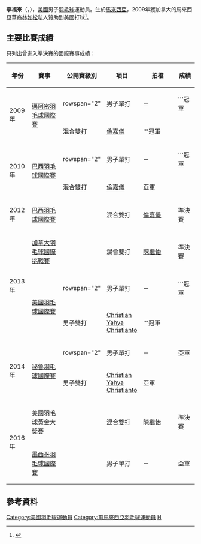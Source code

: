 {{noteTA|G1=Badminton}}
{{Infobox 羽球選手
| playername              = 李福來<br />{{lang|en|Lee Hock Lai}}
| image                   = File:Hock Lai Lee Texas.jpg
| size                    = 
| caption                 = 
| birth_name              = 
| date_of_birth           = {{birth_date_and_age|1987|3|20}}
| place_of_birth          = {{MAS}}
| height                  = 
| weight                  = 
| event                   = 男子單打、男子雙打、混合雙打
| country                 = {{MAS}}<br/>→{{USA}}
| years_active            = 
| handedness              = 
| coach                   = 
| highest_ranking         = 第93位（男單）
| date_of_highest_ranking = <ref name="ranking">[http://bwfcontent.tournamentsoftware.com/ranking/player.aspx?id=6725&player=109135 BWF World Ranking - Ranking of Hock Lai LEE (53132)]{{en}}</ref>
| current_ranking         = 第174位（男單）<br/>第178位（男雙-[[Christian_Yahya_Christianto|Christianto]]）<br/>第138位（混雙-[[陳繼怡|陳繼怡]]）
| date_of_current_ranking = 2014年4月10日<ref>[http://bwfcontent.tournamentsoftware.com/ranking/category.aspx?id=6725&category=472 BWF World Ranking - BWF世界排名榜 (4/10/2014) - Men's singles] {{Wayback|url=http://bwfcontent.tournamentsoftware.com/ranking/category.aspx?id=6725&category=472 |date=20181001214215 }}{{en}}</ref><ref>[http://bwfcontent.tournamentsoftware.com/ranking/category.aspx?id=6725&category=474 BWF World Ranking - BWF世界排名榜 (4/10/2013) - Men's doubles]{{en}}</ref><ref>[http://bwfcontent.tournamentsoftware.com/ranking/category.aspx?id=6725&category=476 BWF World Ranking - BWF世界排名榜 (4/10/2013) - Mixed doubles] {{Wayback|url=http://bwfcontent.tournamentsoftware.com/ranking/category.aspx?id=6725&category=476 |date=20200325055823 }}{{en}}</ref>
| played                  = 54勝–33負（男單）<br/>9勝–4負（男雙）<br/>25勝–17負（混雙）
| titles                  = 
| bwf_profile             = 9FD7ADEB-A8B4-4064-B7DA-DEDB21ED3150
| bwf_id                  = 53132
| updated                 = 2014年4月13日
}}
{{MedalTableTop}}
{{MedalSport | 男子[[羽毛球|羽毛球]]}}
{{MedalCountry | {{USA}}}}
{{MedalBottom}}
'''李福來'''（{{lang|en|'''Lee Hock Lai'''}}，{{bd|1987年|3月20日}}），[[美國|美國]]男子[[羽毛球|羽毛球]]運動員。生於[[馬來西亞|馬來西亞]]，2009年獲加拿大的馬來西亞華裔[[林如松|林如松]]私人贊助到美國打球<ref>{{cite news|title=美國羽球賽 華裔天下|url=http://la.worldjournal.com/pages/full_la/push?article-%E7%BE%8E%E5%9C%8B%E7%BE%BD%E7%90%83%E8%B3%BD+%E8%8F%AF%E8%A3%94%E5%A4%A9%E4%B8%8B%20&id=2903854-%E7%BE%8E%E5%9C%8B%E7%BE%BD%E7%90%83%E8%B3%BD+%E8%8F%AF%E8%A3%94%E5%A4%A9%E4%B8%8B&instance=la_story2|newspaper=世界新聞網|date=2009-07-08|deadurl=yes|archiveurl=https://web.archive.org/web/20140413124128/http://la.worldjournal.com/pages/full_la/push?article-%E7%BE%8E%E5%9C%8B%E7%BE%BD%E7%90%83%E8%B3%BD+%E8%8F%AF%E8%A3%94%E5%A4%A9%E4%B8%8B%20&id=2903854-%E7%BE%8E%E5%9C%8B%E7%BE%BD%E7%90%83%E8%B3%BD+%E8%8F%AF%E8%A3%94%E5%A4%A9%E4%B8%8B&instance=la_story2|archivedate=2014-04-13}}</ref>。

==主要比賽成績==
只列出曾進入準決賽的國際賽事成績：
{| class=wikitable style="text-align:center; font-size:small;" 
!width="50"|年份
!width="180"|賽事
!width="80"|公開賽級別
!width="60"|項目
!width="180"|拍檔
!width="50"|成績
|-
!rowspan="2"|2009年
|rowspan="2"|[[2009年邁阿密羽毛球國際賽|邁阿密羽毛球國際賽]]
|rowspan="2" {{BWFFS}}
|男子單打
|－
|bgcolor="gold"|'''冠軍
|-
|混合雙打
|[[倫嘉儀|倫嘉儀]]
|bgcolor="gold"|'''冠軍
|-
!rowspan="2"|2010年
|rowspan="2"|[[2010年巴西羽毛球國際賽|巴西羽毛球國際賽]]
|rowspan="2" {{BWFIC}}
|男子單打
|－
|bgcolor="gold"|'''冠軍
|-
|混合雙打
|[[倫嘉儀|倫嘉儀]]
|bgcolor="silver"|亞軍
|-
!rowspan="1"|2012年
|[[2010年巴西羽毛球國際賽|巴西羽毛球國際賽]]
|{{BWFIC}}
|混合雙打
|[[倫嘉儀|倫嘉儀]]
|bgcolor="#b8860b"|準決賽
|-
!rowspan="3"|2013年
|[[2013年加拿大羽毛球國際挑戰賽|加拿大羽毛球國際挑戰賽]]
|{{BWFIC}}
|混合雙打
|{{flagicon|CAN}} [[陳繼怡|陳繼怡]]
|bgcolor="#b8860b"|準決賽
|-
|rowspan="2"|[[2013年美國羽毛球國際賽|美國羽毛球國際賽]]
|rowspan="2" {{BWFIC}}
|男子單打
|－
|bgcolor="gold"|'''冠軍
|-
|男子雙打
|[[Christian_Yahya_Christianto|Christian Yahya Christianto]]
|bgcolor="gold"|'''冠軍
|-
!rowspan="2"|2014年
|rowspan="2"|[[2014年秘魯羽毛球國際賽|秘魯羽毛球國際賽]]
|rowspan="2" {{BWFIC}}
|男子單打
|－
|bgcolor="silver"|亞軍
|-
|男子雙打
|[[Christian_Yahya_Christianto|Christian Yahya Christianto]]
|bgcolor="silver"|亞軍
|-
!rowspan="2"|2016年
|[[2016年美國羽毛球黃金大獎賽|美國羽毛球黃金大獎賽]]
|{{BWFGPG}}
|混合雙打
|{{flagicon|CAN}} [[陳繼怡|陳繼怡]]
|bgcolor="#b8860b"|準決賽
|-
|[[2016年墨西哥羽毛球國際賽|墨西哥羽毛球國際賽]]
|{{BWFIS}}
|男子單打
|－
|bgcolor="silver"|亞軍
|}
{{BWF賽事級別索引}}

== 參考資料 ==
{{Reflist}}

{{DEFAULTSORT:Lee, Hock Lai}}
[[Category:美國羽毛球運動員|Category:美國羽毛球運動員]]
[[Category:前馬來西亞羽毛球運動員|Category:前馬來西亞羽毛球運動員]]
[[Category:李姓|H]]
